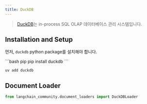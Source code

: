 ```yaml
---
title: DuckDB
---
```


>[DuckDB](https://duckdb.org/)는 in-process SQL OLAP 데이터베이스 관리 시스템입니다.

## Installation and Setup

먼저, `duckdb` python package를 설치해야 합니다.

<CodeGroup>
```bash pip
pip install duckdb
```

```bash uv
uv add duckdb
```
</CodeGroup>

## Document Loader

```python
from langchain_community.document_loaders import DuckDBLoader
```